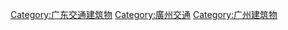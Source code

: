 [[Category:广东交通建筑物|Category:广东交通建筑物]]
[[Category:廣州交通|Category:廣州交通]]
[[Category:广州建筑物|Category:广州建筑物]]